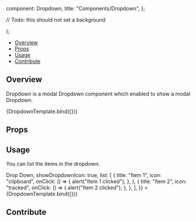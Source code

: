 
  component: Dropdown,
  title: "Components/Dropdown",
};

<Meta title="Components/Dropdown" component={Dropdown} />

  // Todo: this should not set a background
  <div className="flex h-32">
    <Dropdown {...args} />
  </div>
);

<Heading title="Dropdown" componentRelativePath="Dropdown/Dropdown.jsx" />

- [Overview](#overview)
- [Props](#props)
- [Usage](#usage)
- [Contribute](#contribute)

## Overview

Dropdown is a modal Dropdown component which enabled to show a modal Dropdown.

<Canvas>
  <Story name="Overview" args={{ id: "dropdown-d", list: [] }}>
    {DropdownTemplate.bind({})}
  </Story>
</Canvas>

## Props

<ArgsTable of={Dropdown} />

## Usage

You can list the items in the dropdown.

<Canvas>
  <Story
    name="List"
    args={{
      id: "dropdown-1",
      children: <div className="text-black">Drop Down</div>,
      showDropdownIcon: true,
      list: [
        {
          title: "Item 1",
          icon: "clipboard",
          onClick: () => {
            alert("Item 1 clicked");
          },
        },
        {
          title: "Item 2",
          icon: "tracked",
          onClick: () => {
            alert("Item 2 clicked");
          },
        },
      ],
    }}
  >
    {DropdownTemplate.bind({})}
  </Story>
</Canvas>

## Contribute

<Footer componentRelativePath="Dropdown/__stories__/Dropdown.stories.mdx" />
